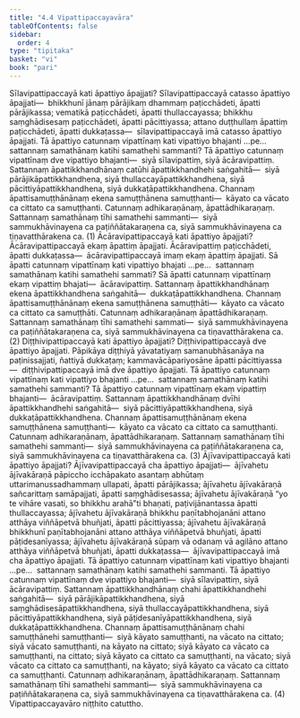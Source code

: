 ```yaml
---
title: "4.4 Vipattipaccayavāra"
tableOfContents: false
sidebar:
  order: 4
type: "tipitaka"
basket: "vi"
book: "pari"
---
```



<DynamicBreadcrumb />

<Division number="284" book="pari">

<Paragraph number="1215" book="pari">
Sīlavipattipaccayā kati āpattiyo āpajjati? Sīlavipattipaccayā catasso āpattiyo āpajjati—  bhikkhunī jānaṃ pārājikaṃ dhammaṃ paṭicchādeti, āpatti pārājikassa; vematikā paṭicchādeti, āpatti thullaccayassa; bhikkhu saṃghādisesaṃ paṭicchādeti, āpatti pācittiyassa; attano duṭṭhullaṃ āpattiṃ paṭicchādeti, āpatti dukkaṭassa—  sīlavipattipaccayā imā catasso āpattiyo āpajjati.
</Paragraph>

<Paragraph number="1216" book="pari">
Tā āpattiyo catunnaṃ vipattīnaṃ kati vipattiyo bhajanti …pe…  sattannaṃ samathānaṃ katihi samathehi sammanti? Tā āpattiyo catunnaṃ vipattīnaṃ dve vipattiyo bhajanti—  siyā sīlavipattiṃ, siyā ācāravipattiṃ. Sattannaṃ āpattikkhandhānaṃ catūhi āpattikkhandhehi saṅgahitā—  siyā pārājikāpattikkhandhena, siyā thullaccayāpattikkhandhena, siyā pācittiyāpattikkhandhena, siyā dukkaṭāpattikkhandhena. Channaṃ āpattisamuṭṭhānānaṃ ekena samuṭṭhānena samuṭṭhanti—  kāyato ca vācato ca cittato ca samuṭṭhanti. Catunnaṃ adhikaraṇānaṃ, āpattādhikaraṇaṃ. Sattannaṃ samathānaṃ tīhi samathehi sammanti—  siyā sammukhāvinayena ca paṭiññātakaraṇena ca, siyā sammukhāvinayena ca tiṇavatthārakena ca. (1)
</Paragraph>

</Division>
<Division number="285" book="pari">

<Paragraph number="1217" book="pari">
Ācāravipattipaccayā kati āpattiyo āpajjati? Ācāravipattipaccayā ekaṃ āpattiṃ āpajjati. Ācāravipattiṃ paṭicchādeti, āpatti dukkaṭassa—  ācāravipattipaccayā imaṃ ekaṃ āpattiṃ āpajjati.
</Paragraph>

<Paragraph number="1218" book="pari">
Sā āpatti catunnaṃ vipattīnaṃ kati vipattiyo bhajati …pe…  sattannaṃ samathānaṃ katihi samathehi sammati? Sā āpatti catunnaṃ vipattīnaṃ ekaṃ vipattiṃ bhajati—  ācāravipattiṃ. Sattannaṃ āpattikkhandhānaṃ ekena āpattikkhandhena saṅgahitā—  dukkaṭāpattikkhandhena. Channaṃ āpattisamuṭṭhānānaṃ ekena samuṭṭhānena samuṭṭhāti—  kāyato ca vācato ca cittato ca samuṭṭhāti. Catunnaṃ adhikaraṇānaṃ āpattādhikaraṇaṃ. Sattannaṃ samathānaṃ tīhi samathehi sammati—  siyā sammukhāvinayena ca paṭiññātakaraṇena ca, siyā sammukhāvinayena ca tiṇavatthārakena ca. (2)
</Paragraph>

</Division>
<Division number="286" book="pari">

<Paragraph number="1219" book="pari">
Diṭṭhivipattipaccayā kati āpattiyo āpajjati? Diṭṭhivipattipaccayā dve āpattiyo āpajjati. Pāpikāya diṭṭhiyā yāvatatiyaṃ samanubhāsanāya na paṭinissajjati, ñattiyā dukkaṭaṃ; kammavācāpariyosāne āpatti pācittiyassa—  diṭṭhivipattipaccayā imā dve āpattiyo āpajjati.
</Paragraph>

<Paragraph number="1220" book="pari">
Tā āpattiyo catunnaṃ vipattīnaṃ kati vipattiyo bhajanti …pe…  sattannaṃ samathānaṃ katihi samathehi sammanti? Tā āpattiyo catunnaṃ vipattīnaṃ ekaṃ vipattiṃ bhajanti—  ācāravipattiṃ. Sattannaṃ āpattikkhandhānaṃ dvīhi āpattikkhandhehi saṅgahitā—  siyā pācittiyāpattikkhandhena, siyā dukkaṭāpattikkhandhena. Channaṃ āpattisamuṭṭhānānaṃ ekena samuṭṭhānena samuṭṭhanti—  kāyato ca vācato ca cittato ca samuṭṭhanti. Catunnaṃ adhikaraṇānaṃ, āpattādhikaraṇaṃ. Sattannaṃ samathānaṃ tīhi samathehi sammanti—  siyā sammukhāvinayena ca paṭiññātakaraṇena ca, siyā sammukhāvinayena ca tiṇavatthārakena ca. (3)
</Paragraph>

</Division>
<Division number="287" book="pari">

<Paragraph number="1221" book="pari">
Ājīvavipattipaccayā kati āpattiyo āpajjati? Ājīvavipattipaccayā cha āpattiyo āpajjati—  ājīvahetu ājīvakāraṇā pāpiccho icchāpakato asantaṃ abhūtaṃ uttarimanussadhammaṃ ullapati, āpatti pārājikassa; ājīvahetu ājīvakāraṇā sañcarittaṃ samāpajjati, āpatti saṃghādisesassa; ājīvahetu ājīvakāraṇā “yo te vihāre vasati, so bhikkhu arahā”ti bhaṇati, paṭivijānantassa āpatti thullaccayassa; ājīvahetu ājīvakāraṇā bhikkhu paṇītabhojanāni attano atthāya viññāpetvā bhuñjati, āpatti pācittiyassa; ājīvahetu ājīvakāraṇā bhikkhunī paṇītabhojanāni attano atthāya viññāpetvā bhuñjati, āpatti pāṭidesanīyassa; ājīvahetu ājīvakāraṇā sūpaṃ vā odanaṃ vā agilāno attano atthāya viññāpetvā bhuñjati, āpatti dukkaṭassa—  ājīvavipattipaccayā imā cha āpattiyo āpajjati.
</Paragraph>

<Paragraph number="1222" book="pari">
Tā āpattiyo catunnaṃ vipattīnaṃ kati vipattiyo bhajanti …pe…  sattannaṃ samathānaṃ katihi samathehi sammanti. Tā āpattiyo catunnaṃ vipattīnaṃ dve vipattiyo bhajanti—  siyā sīlavipattiṃ, siyā ācāravipattiṃ. Sattannaṃ āpattikkhandhānaṃ chahi āpattikkhandhehi saṅgahitā—  siyā pārājikāpattikkhandhena, siyā saṃghādisesāpattikkhandhena, siyā thullaccayāpattikkhandhena, siyā pācittiyāpattikkhandhena, siyā pāṭidesanīyāpattikkhandhena, siyā dukkaṭāpattikkhandhena. Channaṃ āpattisamuṭṭhānānaṃ chahi samuṭṭhānehi samuṭṭhanti—  siyā kāyato samuṭṭhanti, na vācato na cittato; siyā vācato samuṭṭhanti, na kāyato na cittato; siyā kāyato ca vācato ca samuṭṭhanti, na cittato; siyā kāyato ca cittato ca samuṭṭhanti, na vācato; siyā vācato ca cittato ca samuṭṭhanti, na kāyato; siyā kāyato ca vācato ca cittato ca samuṭṭhanti. Catunnaṃ adhikaraṇānaṃ, āpattādhikaraṇaṃ. Sattannaṃ samathānaṃ tīhi samathehi sammanti—  siyā sammukhāvinayena ca paṭiññātakaraṇena ca, siyā sammukhāvinayena ca tiṇavatthārakena ca. (4)

</Paragraph>
</Division>

<Paragraph number="1223" type="center" book="pari">
Vipattipaccayavāro niṭṭhito catuttho.
</Paragraph>